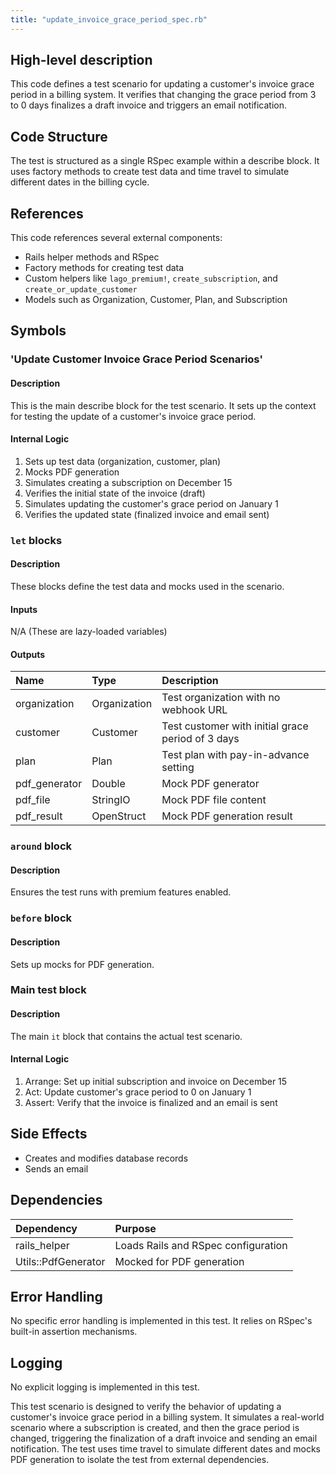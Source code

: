 ```yaml
---
title: "update_invoice_grace_period_spec.rb"
---
```


## High-level description
This code defines a test scenario for updating a customer's invoice grace period in a billing system. It verifies that changing the grace period from 3 to 0 days finalizes a draft invoice and triggers an email notification.

## Code Structure
The test is structured as a single RSpec example within a describe block. It uses factory methods to create test data and time travel to simulate different dates in the billing cycle.

## References
This code references several external components:
- Rails helper methods and RSpec
- Factory methods for creating test data
- Custom helpers like `lago_premium!`, `create_subscription`, and `create_or_update_customer`
- Models such as Organization, Customer, Plan, and Subscription

## Symbols

### 'Update Customer Invoice Grace Period Scenarios'
#### Description
This is the main describe block for the test scenario. It sets up the context for testing the update of a customer's invoice grace period.

#### Internal Logic
1. Sets up test data (organization, customer, plan)
2. Mocks PDF generation
3. Simulates creating a subscription on December 15
4. Verifies the initial state of the invoice (draft)
5. Simulates updating the customer's grace period on January 1
6. Verifies the updated state (finalized invoice and email sent)

### `let` blocks
#### Description
These blocks define the test data and mocks used in the scenario.

#### Inputs
N/A (These are lazy-loaded variables)

#### Outputs
| Name | Type | Description |
|:-----|:-----|:------------|
| organization | Organization | Test organization with no webhook URL |
| customer | Customer | Test customer with initial grace period of 3 days |
| plan | Plan | Test plan with pay-in-advance setting |
| pdf_generator | Double | Mock PDF generator |
| pdf_file | StringIO | Mock PDF file content |
| pdf_result | OpenStruct | Mock PDF generation result |

### `around` block
#### Description
Ensures the test runs with premium features enabled.

### `before` block
#### Description
Sets up mocks for PDF generation.

### Main test block
#### Description
The main `it` block that contains the actual test scenario.

#### Internal Logic
1. Arrange: Set up initial subscription and invoice on December 15
2. Act: Update customer's grace period to 0 on January 1
3. Assert: Verify that the invoice is finalized and an email is sent

## Side Effects
- Creates and modifies database records
- Sends an email

## Dependencies
| Dependency | Purpose |
|:-----------|:--------|
| rails_helper | Loads Rails and RSpec configuration |
| Utils::PdfGenerator | Mocked for PDF generation |

## Error Handling
No specific error handling is implemented in this test. It relies on RSpec's built-in assertion mechanisms.

## Logging
No explicit logging is implemented in this test.

This test scenario is designed to verify the behavior of updating a customer's invoice grace period in a billing system. It simulates a real-world scenario where a subscription is created, and then the grace period is changed, triggering the finalization of a draft invoice and sending an email notification. The test uses time travel to simulate different dates and mocks PDF generation to isolate the test from external dependencies.